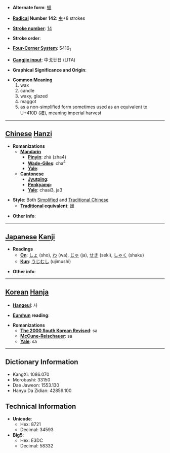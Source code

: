 * '''Alternate form''': [[蠟]]

* '''[[Wiktionary:Chinese radical index| Radical]] Number 142''': [[Wiktionary:Chinese radical index 虫|虫]]+8 strokes

* '''[[Wiktionary:Chinese total strokes index|Stroke number]]''': [[Wiktionary:Chinese total strokes index 14|14]]

* '''Stroke order''': 

* '''[[Wiktionary:Chinese four corner index|Four-Corner System]]''': 5416<sub>1</sub>

* '''[[Wiktionary:Chinese Cangjie index|Cangjie input]]''': 中戈廿日 (LITA)

* '''Graphical Significance and Origin''': 

* '''Common Meaning'''
*#wax
*# candle
*# waxy, glazed
*# maggot
*# as a non-simplified form sometimes used as an equivalent to U+410D ([[䄍]]), meaning imperial harvest


----

== [[Chinese]] [[Hanzi]] ==

* '''Romanizations'''
** '''[[Mandarin]]'''
*** '''[[Pinyin]]''': zhà (zha4)
*** '''[[Wade-Giles]]''': cha<sup>4</sup>
*** '''[[Yale]]''': 
** '''[[Cantonese]]'''
*** '''[[Jyutping]]''':
*** '''[[Penkyamp]]''': 
*** '''[[Yale]]''': chaai3, ja3

* '''Style''': Both [[Simplified Chinese|Simplified]] and [[Traditional Chinese]]
** '''[[Traditional Chinese|Traditional]] equivalent''': [[蠟]]

* '''Other info''': 

----

== [[Japanese]] [[Kanji]] ==

* '''Readings'''
** '''[[On]]''': [[しょ]] (sho), [[わ]] (wa), [[じゃ]] (ja), [[せき]] (seki), [[しゃく]] (shaku)
** '''[[Kun]]''': [[うじむし]] (ujimushi)

* '''Other info''':  

----

== [[Korean]] [[Hanja]] ==

* '''[[Hangeul]]''': 사

* '''[[Eumhun]] reading''': 

* '''Romanizations'''
** '''[[The 2000 South Korean Revised Romanization|The 2000 South Korean Revised]]''': sa
** '''[[McCune-Reischauer]]''': sa
** '''[[Yale]]''': sa

----

== Dictionary Information ==

* KangXi: 1086.070
* Morobashi: 33150
* Dae Jaweon: 1553.130
* Hanyu Da Zidian: 42859.100

== Technical Information ==

* '''Unicode''':
** Hex: 8721
** Decimal: 34593
* '''Big5''':
** Hex: E3DC
** Decimal: 58332